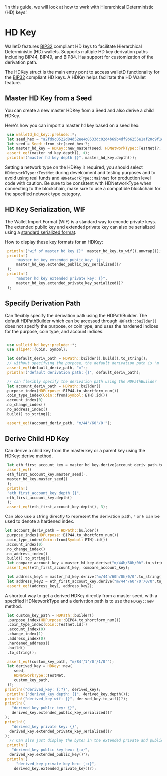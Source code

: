   'In this guide, we will look at how to work with Hierarchical Deterministic (HD) keys.'

# HD Key

WalletD features [BIP32](https://github.com/bitcoin/bips/blob/master/bip-0032.mediawiki) compliant HD keys
to facilitate Hierarchical Deterministic (HD) wallets. Supports multiple HD key derivation
 paths including BIP44, BIP49, and BIP84. Has support for customization of
 the derivation path.

The HDKey struct is the main entry point to access walletD functionality for the [BIP32](https://github.com/bitcoin/bips/blob/master/bip-0032.mediawiki) compliant HD keys. 
A HDKey helps facilitate the HD Wallet feature. 


## Master HD Key from a Seed

 You can create a new master HDKey from a Seed and also derive a child HDKey.
 
 Here's how you can import a master hd key based on a seed hex:

```rust
 use walletd_hd_key::prelude::*;
 let seed_hex = "a2fd9c0522d84d52ee4c8533dc02d4b69b4df9b6255e1af20c9f1d4d691689f2a38637eb1ec778972bf845c32d5ae83c7536999b5666397ac32021b21e0accee";;
 let seed = Seed::from_str(seed_hex)?;
 let master_hd_key = HDKey::new_master(seed, HDNetworkType::TestNet)?;
 assert_eq!(master_hd_key.depth(), 0);
 println!("master hd key depth {}", master_hd_key.depth());
 ```

 Setting a network type on the HDKey is required, you should select `HDNetworkType::TestNet` during development and testing purposes and to avoid using real funds and `HDNetworkType::MainNet` for production level code with caution.
 Be sure to be consistent with HDNetworkType when connecting to the blockchain, make sure to use a compatible blockchain for the specified network type category.

## HD Key Serialization, WIF

 The Wallet Import Format (WIF) is a standard way to encode private keys.
 The extended public key and extended private key can also be serialized using a [standard serialized format](https://learnmeabitcoin.com/technical/extended-keys).

 How to display these key formats for an HDKey:
```rust
 println!("wif of master hd key {}", master_hd_key.to_wif().unwrap());
 println!(
     "master hd key extended public key: {}",
     master_hd_key.extended_public_key_serialized()?
 );
 println!(
     "master hd key extended private key: {}",
     master_hd_key.extended_private_key_serialized()?
 );
 ```

 ## Specify Derivation Path

 Can flexibly specify the derivation path using the HDPathBuilder. The default HDPathBuilder which can be accessed through `HDPath::builder()` does not specify the purpose, or coin type, and uses the hardened indices for the purpose, coin type, and account indices.
```rust

 use walletd_hd_key::prelude::*;
 use slip44::{Coin, Symbol};

 let default_deriv_path = HDPath::builder().build().to_string();
 // without specifying the purpose, the default derivation path is "m
 assert_eq!(default_deriv_path, "m");
 println!("default derivation path: {}", default_deriv_path);

 // can flexibly specify the derivation path using the HDPathBuilder
 let account_deriv_path = HDPath::builder()
.purpose_index(HDPurpose::BIP44.to_shortform_num())
.coin_type_index(Coin::from(Symbol::ETH).id())
.account_index(0)
.no_change_index()
.no_address_index()
.build().to_string();

 assert_eq!(account_deriv_path, "m/44'/60'/0'");
 ```

 ## Derive Child HD Key

 Can derive a child key from the master key or a parent key using the HDKey::derive method.
```rust
 let eth_first_account_key = master_hd_key.derive(account_deriv_path.to_string())?;
 assert_eq!(
 eth_first_account_key.master_seed(),
 master_hd_key.master_seed()
 );
 println!(
 "eth_first_account_key depth {}",
 eth_first_account_key.depth()
 );
 assert_eq!(eth_first_account_key.depth(), 3);
```

 Can also use a string directly to represent the derivation path, `'` or `h` can be used to denote a hardened index.

```rust
let account_deriv_path = HDPath::builder()
.purpose_index(HDPurpose::BIP44.to_shortform_num())
.coin_type_index(Coin::from(Symbol::ETH).id())
.account_index(0)
.no_change_index()
.no_address_index()
.build().to_string();
 let compare_account_key = master_hd_key.derive("m/44h/60h/0h".to_string())?;
 assert_eq!(eth_first_account_key, compare_account_key);

 let address_key1 = master_hd_key.derive("m/44h/60h/0h/0/0".to_string())?;
 let address_key2 = eth_first_account_key.derive("m/44'/60'/0'/0/0".to_string())?;
 assert_eq!(address_key1, address_key2);
 ```

 A shortcut way to get a derived HDKey directly from a master seed, with a specified HDNetworkType and a derivation path is to use the `HDKey::new` method.

```rust
 let custom_key_path = HDPath::builder()
 .purpose_index(HDPurpose::BIP84.to_shortform_num())
 .coin_type_index(Coin::Testnet.id())
 .account_index(0)
 .change_index(1)
 .address_index(0)
 .hardened_address()
 .build()
 .to_string();

 assert_eq!(custom_key_path, "m/84'/1'/0'/1/0'");
 let derived_key = HDKey::new(
    seed,
    HDNetworkType::TestNet,
    custom_key_path,
 )?;
println!("derived_key: {:?}", derived_key);
 println!("derived_key depth: {}", derived_key.depth());
println!("derived_key wif: {}", derived_key.to_wif()?);
println!(
   "derived_key public key: {}",
   derived_key.extended_public_key_serialized()?
);
println!(
   "derived_key private key: {}",
  derived_key.extended_private_key_serialized()?
);
  // Can also just display the bytes in the extended private and public keys as a hex
 println!(
   "derived_key public key hex: {:x}",
  derived_key.extended_public_key()?);
 println!(
     "derived_key private key hex: {:x}",
    derived_key.extended_private_key()?);
